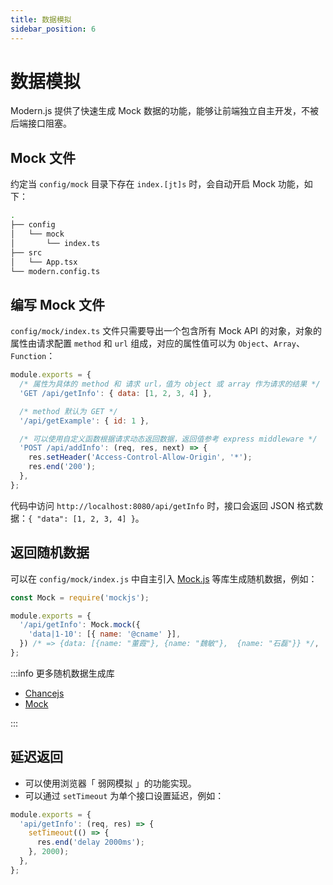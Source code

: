 ```yaml
---
title: 数据模拟
sidebar_position: 6
---
```

# 数据模拟

Modern.js 提供了快速生成 Mock 数据的功能，能够让前端独立自主开发，不被后端接口阻塞。

## Mock 文件

约定当 `config/mock` 目录下存在 `index.[jt]s` 时，会自动开启 Mock 功能，如下：

```bash
.
├── config
│   └── mock
│       └── index.ts
├── src
│   └── App.tsx
└── modern.config.ts
```

## 编写 Mock 文件

`config/mock/index.ts` 文件只需要导出一个包含所有 Mock API 的对象，对象的属性由请求配置 `method` 和 `url` 组成，对应的属性值可以为 `Object`、`Array`、`Function`：

```js
module.exports = {
  /* 属性为具体的 method 和 请求 url，值为 object 或 array 作为请求的结果 */
  'GET /api/getInfo': { data: [1, 2, 3, 4] },

  /* method 默认为 GET */
  '/api/getExample': { id: 1 },

  /* 可以使用自定义函数根据请求动态返回数据，返回值参考 express middleware */
  'POST /api/addInfo': (req, res, next) => {
    res.setHeader('Access-Control-Allow-Origin', '*');
    res.end('200');
  },
};
```

代码中访问 `http://localhost:8080/api/getInfo` 时，接口会返回 JSON 格式数据：`{ "data": [1, 2, 3, 4] }`。

## 返回随机数据

可以在 `config/mock/index.js` 中自主引入 [Mock.js](https://github.com/nuysoft/Mock/wiki/Getting-Started) 等库生成随机数据，例如：

```js
const Mock = require('mockjs');

module.exports = {
  '/api/getInfo': Mock.mock({
    'data|1-10': [{ name: '@cname' }],
  }) /* => {data: [{name: "董霞"}, {name: "魏敏"},  {name: "石磊"}} */,
};
```

:::info 更多随机数据生成库

- [Chancejs](https://github.com/chancejs/chancejs)
- [Mock](https://github.com/nuysoft/Mock/wiki/Getting-Started)

:::

## 延迟返回

- 可以使用浏览器「 弱网模拟 」的功能实现。
- 可以通过 `setTimeout` 为单个接口设置延迟，例如：

```js
module.exports = {
  'api/getInfo': (req, res) => {
    setTimeout(() => {
      res.end('delay 2000ms');
    }, 2000);
  },
};
```
